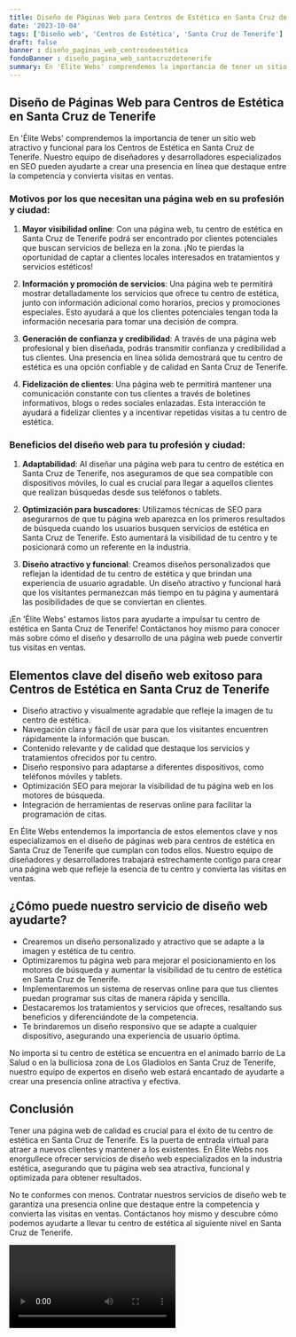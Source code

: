 ```yaml
---
title: Diseño de Páginas Web para Centros de Estética en Santa Cruz de Tenerife
date: '2023-10-04'
tags: ['Diseño web', 'Centros de Estética', 'Santa Cruz de Tenerife']
draft: false
banner : diseño_paginas_web_centrosdeestética
fondoBanner : diseño_pagina_web_santacruzdetenerife
summary: En 'Élite Webs' comprendemos la importancia de tener un sitio web atractivo y funcional para los Centros de Estética en Santa Cruz de Tenerife. Nuestro equipo de diseñadores y desarrolladores especializados en SEO pueden ayudarte a crear una presencia en línea que destaque entre la competencia y convierta visitas en ventas.
---
```


## Diseño de Páginas Web para Centros de Estética en Santa Cruz de Tenerife

En 'Élite Webs' comprendemos la importancia de tener un sitio web atractivo y funcional para los Centros de Estética en Santa Cruz de Tenerife. Nuestro equipo de diseñadores y desarrolladores especializados en SEO pueden ayudarte a crear una presencia en línea que destaque entre la competencia y convierta visitas en ventas.

### Motivos por los que necesitan una página web en su profesión y ciudad:

1. **Mayor visibilidad online**: Con una página web, tu centro de estética en Santa Cruz de Tenerife podrá ser encontrado por clientes potenciales que buscan servicios de belleza en la zona. ¡No te pierdas la oportunidad de captar a clientes locales interesados en tratamientos y servicios estéticos!

2. **Información y promoción de servicios**: Una página web te permitirá mostrar detalladamente los servicios que ofrece tu centro de estética, junto con información adicional como horarios, precios y promociones especiales. Esto ayudará a que los clientes potenciales tengan toda la información necesaria para tomar una decisión de compra.

3. **Generación de confianza y credibilidad**: A través de una página web profesional y bien diseñada, podrás transmitir confianza y credibilidad a tus clientes. Una presencia en línea sólida demostrará que tu centro de estética es una opción confiable y de calidad en Santa Cruz de Tenerife.

4. **Fidelización de clientes**: Una página web te permitirá mantener una comunicación constante con tus clientes a través de boletines informativos, blogs o redes sociales enlazadas. Esta interacción te ayudará a fidelizar clientes y a incentivar repetidas visitas a tu centro de estética.

### Beneficios del diseño web para tu profesión y ciudad:

1. **Adaptabilidad**: Al diseñar una página web para tu centro de estética en Santa Cruz de Tenerife, nos aseguramos de que sea compatible con dispositivos móviles, lo cual es crucial para llegar a aquellos clientes que realizan búsquedas desde sus teléfonos o tablets.

2. **Optimización para buscadores**: Utilizamos técnicas de SEO para asegurarnos de que tu página web aparezca en los primeros resultados de búsqueda cuando los usuarios busquen servicios de estética en Santa Cruz de Tenerife. Esto aumentará la visibilidad de tu centro y te posicionará como un referente en la industria.

3. **Diseño atractivo y funcional**: Creamos diseños personalizados que reflejan la identidad de tu centro de estética y que brindan una experiencia de usuario agradable. Un diseño atractivo y funcional hará que los visitantes permanezcan más tiempo en tu página y aumentará las posibilidades de que se conviertan en clientes.

¡En 'Élite Webs' estamos listos para ayudarte a impulsar tu centro de estética en Santa Cruz de Tenerife! Contáctanos hoy mismo para conocer más sobre cómo el diseño y desarrollo de una página web puede convertir tus visitas en ventas.

<GifSeo />

<Cta />

## Elementos clave del diseño web exitoso para Centros de Estética en Santa Cruz de Tenerife

- Diseño atractivo y visualmente agradable que refleje la imagen de tu centro de estética.
- Navegación clara y fácil de usar para que los visitantes encuentren rápidamente la información que buscan.
- Contenido relevante y de calidad que destaque los servicios y tratamientos ofrecidos por tu centro.
- Diseño responsivo para adaptarse a diferentes dispositivos, como teléfonos móviles y tablets.
- Optimización SEO para mejorar la visibilidad de tu página web en los motores de búsqueda.
- Integración de herramientas de reservas online para facilitar la programación de citas.

En Élite Webs entendemos la importancia de estos elementos clave y nos especializamos en el diseño de páginas web para centros de estética en Santa Cruz de Tenerife que cumplan con todos ellos. Nuestro equipo de diseñadores y desarrolladores trabajará estrechamente contigo para crear una página web que refleje la esencia de tu centro y convierta las visitas en ventas.

## ¿Cómo puede nuestro servicio de diseño web ayudarte?

- Crearemos un diseño personalizado y atractivo que se adapte a la imagen y estética de tu centro.
- Optimizaremos tu página web para mejorar el posicionamiento en los motores de búsqueda y aumentar la visibilidad de tu centro de estética en Santa Cruz de Tenerife.
- Implementaremos un sistema de reservas online para que tus clientes puedan programar sus citas de manera rápida y sencilla.
- Destacaremos los tratamientos y servicios que ofreces, resaltando sus beneficios y diferenciándote de la competencia.
- Te brindaremos un diseño responsivo que se adapte a cualquier dispositivo, asegurando una experiencia de usuario óptima.

No importa si tu centro de estética se encuentra en el animado barrio de La Salud o en la bulliciosa zona de Los Gladiolos en Santa Cruz de Tenerife, nuestro equipo de expertos en diseño web estará encantado de ayudarte a crear una presencia online atractiva y efectiva.

## Conclusión

Tener una página web de calidad es crucial para el éxito de tu centro de estética en Santa Cruz de Tenerife. Es la puerta de entrada virtual para atraer a nuevos clientes y mantener a los existentes. En Élite Webs nos enorgullece ofrecer servicios de diseño web especializados en la industria estética, asegurando que tu página web sea atractiva, funcional y optimizada para obtener resultados.

No te conformes con menos. Contratar nuestros servicios de diseño web te garantiza una presencia online que destaque entre la competencia y convierta las visitas en ventas. Contáctanos hoy mismo y descubre cómo podemos ayudarte a llevar tu centro de estética al siguiente nivel en Santa Cruz de Tenerife.

<Video />

<CtaBot job='Centros de Estética' city='Santa Cruz de Tenerife'/>

<Gmaps query='Santa Cruz de Tenerife+españa+maps' />